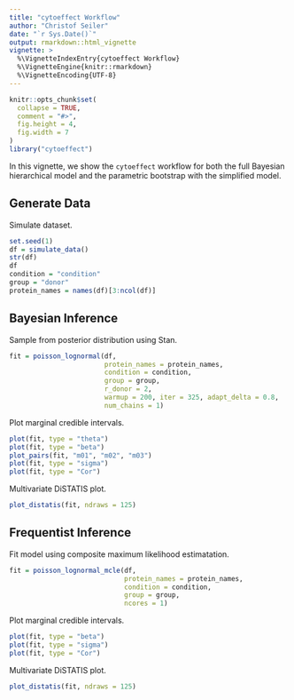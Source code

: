 ```yaml
---
title: "cytoeffect Workflow"
author: "Christof Seiler"
date: "`r Sys.Date()`"
output: rmarkdown::html_vignette
vignette: >
  %\VignetteIndexEntry{cytoeffect Workflow}
  %\VignetteEngine{knitr::rmarkdown}
  %\VignetteEncoding{UTF-8}
---
```


```r
knitr::opts_chunk$set(
  collapse = TRUE,
  comment = "#>",
  fig.height = 4,
  fig.width = 7
)
library("cytoeffect")
```

In this vignette, we show the `cytoeffect` workflow for both the full Bayesian hierarchical model and the parametric bootstrap with the simplified model.

## Generate Data

Simulate dataset.

```r
set.seed(1)
df = simulate_data()
str(df)
df
condition = "condition"
group = "donor"
protein_names = names(df)[3:ncol(df)]
```

## Bayesian Inference
 
Sample from posterior distribution using Stan.

```r
fit = poisson_lognormal(df, 
                        protein_names = protein_names, 
                        condition = condition, 
                        group = group,
                        r_donor = 2, 
                        warmup = 200, iter = 325, adapt_delta = 0.8,
                        num_chains = 1)
```

Plot marginal credible intervals.

```r
plot(fit, type = "theta")
plot(fit, type = "beta")
plot_pairs(fit, "m01", "m02", "m03")
plot(fit, type = "sigma")
plot(fit, type = "Cor")
```

Multivariate DiSTATIS plot.

```r
plot_distatis(fit, ndraws = 125)
```

## Frequentist Inference

Fit model using composite maximum likelihood estimatation.

```r
fit = poisson_lognormal_mcle(df, 
                             protein_names = protein_names, 
                             condition = condition, 
                             group = group,
                             ncores = 1)
```

Plot marginal credible intervals.

```r
plot(fit, type = "beta")
plot(fit, type = "sigma")
plot(fit, type = "Cor")
```

Multivariate DiSTATIS plot.

```r
plot_distatis(fit, ndraws = 125)
```
